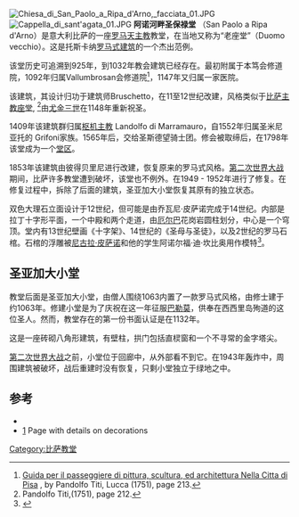 {{coord|43|42|46.1|N|10|23|36.58|E|display=title}}
[[Image:Chiesa_di_San_Paolo_a_Ripa_d'Arno,_facciata_01.JPG|thumb]]
[[Image:Cappella_di_sant'agata_01.JPG|thumb]]
'''阿诺河畔圣保禄堂''' （San Paolo a Ripa d'Arno）是意大利比萨的一座[[罗马天主教|罗马天主教]]教堂，在当地又称为“老座堂”（Duomo vecchio）。这是托斯卡纳[[罗马式建筑|罗马式建筑]]的一个杰出范例。

该堂历史可追溯到925年，到1032年教会建筑已经存在。最初附属于本笃会修道院，1092年归属Vallumbrosan会修道院<ref>[https://books.google.com/books?id=xKdhAAAAcAAJ Guida per il passeggiere di pittura, scultura, ed architettura Nella Citta di Pisa] {{Wayback|url=https://books.google.com/books?id=xKdhAAAAcAAJ |date=20160503045719 }}, by Pandolfo Titi, Lucca (1751), page 213.</ref>，1147年又归属一家医院。

该建筑，其设计归功于建筑师Bruschetto，在11至12世纪改建，风格类似于[[比萨主教座堂|比萨主教座堂]], <ref>Pandolfo Titi,(1751), page 212.</ref>由[[尤金三世|尤金三世]]在1148年重新祝圣。

1409年该建筑群归属[[枢机主教|枢机主教]] Landolfo di Marramauro，自1552年归属圣米尼亚托的 Grifoni家族。1565年后，交给圣斯德望骑士团。修会被取缔后，在1798年该堂成为一个[[堂区|堂区]]。

1853年该建筑由彼得贝里尼进行改建，恢复原来的罗马式风格。[[第二次世界大战|第二次世界大战]]期间，比萨许多教堂遭到破坏，该堂也不例外。在1949 - 1952年进行了修复。在修复过程中，拆除了后面的建筑，圣亚加大小堂恢复其原有的独立状态。

双色大理石立面设计于12世纪，但可能是由乔瓦尼·皮萨诺完成于14世纪。内部是拉丁十字形平面，一个中殿和两个走道，由[[厄尔巴|厄尔巴]]花岗岩圆柱划分，中心是一个穹顶。堂内有13世纪壁画《十字架》、14世纪的《圣母与圣徒》，以及2世纪的罗马石棺。石棺的浮雕被[[尼古拉·皮萨诺|尼古拉·皮萨诺]]和他的学生阿诺尔福·迪·坎比奥用作模特<ref name="Nicola Pisano">{{Cite web|url=http://rubens.anu.edu.au/new/books_and_papers/classical_tradition_book/chap4.html|title=Nicola Pisano and Giotto: Founders of Renaissance Classicism|accessdate=2007-09-18|year=1978|author=Michael Greenhalgh|archive-date=2021-04-05|archive-url=https://web.archive.org/web/20210405034659/http://rubens.anu.edu.au/new/books_and_papers/classical_tradition_book/chap4.html|dead-url=no}}</ref>。

==圣亚加大小堂==
教堂后面是圣亚加大小堂，由僧人围绕1063内置了一款罗马式风格，由修士建于约1063年。修建小堂是为了庆祝在这一年征服[[巴勒莫|巴勒莫]]，供奉在西西里岛殉道的这位圣人。然而，教堂存在的第一份书面认证是在1132年。

这是一座砖砌八角形建筑，有壁柱，拱门包括直棂窗和一个不寻常的金字塔尖。

[[第二次世界大战|第二次世界大战]]之前，小堂位于回廊中，从外部看不到它。在1943年轰炸中，周围建筑被破坏，战后重建时没有恢复，只剩小堂独立于绿地之中。

==参考==
{{reflist}}
*{{cite book|first=Roberto|last=Donati|title=Pisa. Arte e storia|publisher=Plurigraf|location=Narni}}
*[http://www.medioevo.org/artemedievale/Pages/Toscana/SanPaoloRipaArnoaPisa.html] {{Wayback|url=http://www.medioevo.org/artemedievale/Pages/Toscana/SanPaoloRipaArnoaPisa.html |date=20201029132352 }} Page with details on decorations {{it icon}}
[[Category:比萨教堂|Category:比萨教堂]]